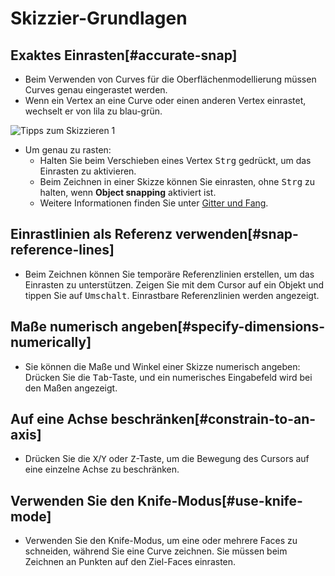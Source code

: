 
# Skizzier-Grundlagen

## Exaktes Einrasten[#accurate-snap]

- Beim Verwenden von Curves für die Oberflächenmodellierung müssen Curves genau eingerastet werden.
- Wenn ein Vertex an eine Curve oder einen anderen Vertex einrastet, wechselt er von lila zu blau-grün.

![Tipps zum Skizzieren 1](/img/sketching-tips-1.png)

- Um genau zu rasten:
    - Halten Sie beim Verschieben eines Vertex <kbd>Strg</kbd> gedrückt, um das Einrasten zu aktivieren.
    - Beim Zeichnen in einer Skizze können Sie einrasten, ohne <kbd>Strg</kbd> zu halten, wenn **Object snapping** aktiviert ist.
    - Weitere Informationen finden Sie unter [Gitter und Fang](../plasticity-essentials/grid-and-snap).

## Einrastlinien als Referenz verwenden[#snap-reference-lines]

- Beim Zeichnen können Sie temporäre Referenzlinien erstellen, um das Einrasten zu unterstützen. Zeigen Sie mit dem Cursor auf ein Objekt und tippen Sie auf <kbd>Umschalt</kbd>. Einrastbare Referenzlinien werden angezeigt.

<VideoPlayer fileName="sketching-tips-2"/>

## Maße numerisch angeben[#specify-dimensions-numerically]

- Sie können die Maße und Winkel einer Skizze numerisch angeben: Drücken Sie die <kbd>Tab</kbd>-Taste, und ein numerisches Eingabefeld wird bei den Maßen angezeigt.

<VideoPlayer fileName="sketching-tips-3"/>

## Auf eine Achse beschränken[#constrain-to-an-axis]

- Drücken Sie die <kbd>X</kbd>/<kbd>Y</kbd> oder <kbd>Z</kbd>-Taste, um die Bewegung des Cursors auf eine einzelne Achse zu beschränken.

<VideoPlayer fileName="sketching-tips-4"/>

## Verwenden Sie den Knife-Modus[#use-knife-mode]

- Verwenden Sie den Knife-Modus, um eine oder mehrere Faces zu schneiden, während Sie eine Curve zeichnen. Sie müssen beim Zeichnen an Punkten auf den Ziel-Faces einrasten.

<VideoPlayer fileName="sketching-tips-5"/>